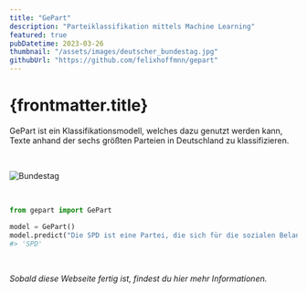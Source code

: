 ```yaml
---
title: "GePart"
description: "Parteiklassifikation mittels Machine Learning"
featured: true
pubDatetime: 2023-03-26
thumbnail: "/assets/images/deutscher_bundestag.jpg"
githubUrl: "https://github.com/felixhoffmnn/gepart"
---
```


# {frontmatter.title}

GePart ist ein Klassifikationsmodell, welches dazu genutzt werden kann, Texte anhand der sechs größten Parteien in Deutschland zu klassifizieren.

<br />

![Bundestag](/assets/images/deutscher_bundestag.jpg)

<br />

```python
from gepart import GePart

model = GePart()
model.predict("Die SPD ist eine Partei, die sich für die sozialen Belange der Menschen einsetzt.")
#> 'SPD'
```

<br />

_Sobald diese Webseite fertig ist, findest du hier mehr Informationen._

